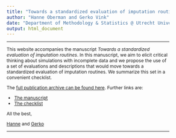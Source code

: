 ```yaml
---
title: "Towards a standardized evaluation of imputation routines"
author: "Hanne Oberman and Gerko Vink"
date: "Department of Methodology & Statistics @ Utrecht University"
output: html_document
---
```


<style type="text/css">
  
body{ /* Normal  */
  font-size: 12px;
  }
td {  /* Table  */
  font-size: 12px;
}
h1.title {
  font-size: 18px;
  color: DarkBlue;
}
h1 { /* Header 1 */
  font-size: 18px;
}
h2 { /* Header 2 */
  font-size: 18px;
}
h3 { /* Header 3 */
  font-size: 18px;
}
code.r{ /* Code block */
  font-size: 12px;
}
pre { /* Code block - determines code spacing between lines */
  font-size: 14px;
}
</style>

---

This website accompanies the manuscript *Towards a standardized evaluation of imputation routines*. In this manuscript, we aim to elicit critical thinking about simulations with incomplete data and we propose the use of a set of evaluations and descriptions that would move towards a standardized evaluation of imputation routines. We summarize this set in a convenient checklist.

The [full publication archive can be found here](https://github.com/gerkovink/evaluation). Further links are:

- [The manuscript](https://github.com/gerkovink/evaluation/blob/main/Manuscript/Towards_a_standardized_evaluation_of_imputation_methodology.pdf)
- [The checklist](https://github.com/gerkovink/evaluation/blob/main/Checklist/Checklist.pdf)

All the best, 

[Hanne](https://hanneoberman.github.io) and [Gerko](https://www.gerkovink.com)

---




